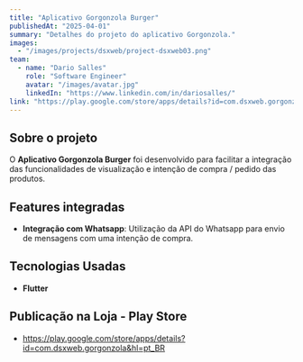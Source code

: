 ```yaml
---
title: "Aplicativo Gorgonzola Burger"
publishedAt: "2025-04-01"
summary: "Detalhes do projeto do aplicativo Gorgonzola."
images:
  - "/images/projects/dsxweb/project-dsxweb03.png"
team:
  - name: "Dario Salles"
    role: "Software Engineer"
    avatar: "/images/avatar.jpg"
    linkedIn: "https://www.linkedin.com/in/dariosalles/"
link: "https://play.google.com/store/apps/details?id=com.dsxweb.gorgonzola&hl=pt_BR"
---
```


## Sobre o projeto

O **Aplicativo Gorgonzola Burger** foi desenvolvido para facilitar a integração das funcionalidades de visualização e intenção de compra / pedido das produtos.

## Features integradas

- **Integração com Whatsapp**: Utilização da API do Whatsapp para envio de mensagens com uma intenção de compra.

## Tecnologias Usadas

- **Flutter**

## Publicação na Loja - Play Store

- https://play.google.com/store/apps/details?id=com.dsxweb.gorgonzola&hl=pt_BR

